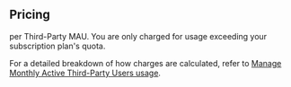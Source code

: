 ## Pricing

<Price price="0.00325" /> per Third-Party MAU. You are only charged for usage exceeding your subscription
plan's quota.

For a detailed breakdown of how charges are calculated, refer to [Manage Monthly Active Third-Party Users usage](/docs/guides/platform/manage-your-usage/monthly-active-users-third-party).
